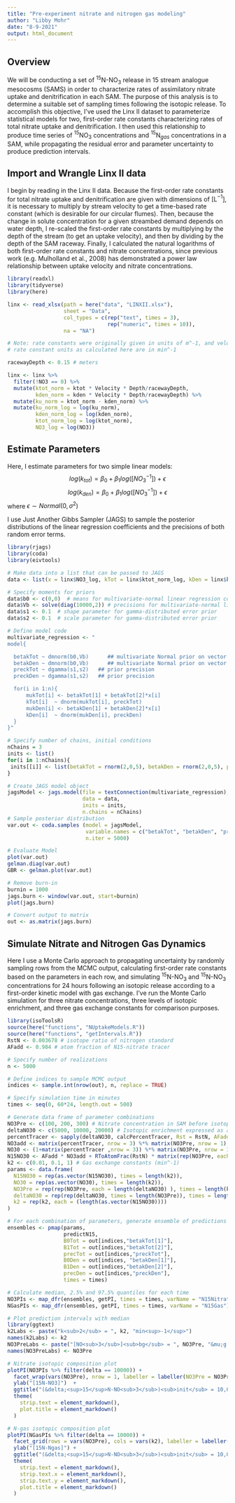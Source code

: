 ```yaml
---
title: "Pre-experiment nitrate and nitrogen gas modeling"
author: "Libby Mohr"
date: "8-9-2021"
output: html_document
---
```


## Overview
We will be conducting a set of $^{15}$N-NO$_3$ release in 15 stream analogue mesocosms (SAMS) in order to characterize rates of assimilatory nitrate uptake and denitrification in each SAM. The purpose of this analysis is to determine a suitable set of sampling times following the isotopic release. To accomplish this objective, I've used the Linx II dataset to parameterize statistical models for two, first-order rate constants characterizing rates of total nitrate uptake and denitrification. I then used this relationship to produce time series of $^{15}$NO$_3$ concentrations and $^{15}$N$_{gas}$ concentrations in a SAM, while propagating the residual error and parameter uncertainty to produce prediction intervals.

## Import and Wrangle Linx II data
I begin by reading in the Linx II data. Because the first-order rate constants for total nitrate uptake and denitrification are given with dimensions of [L$^{-1}$], it is necessary to multiply by stream velocity to get a time-based rate constant (which is desirable for our circular flumes). Then, because the change in solute concentration for a given streambed demand depends on water depth, I re-scaled the first-order rate constants by multiplying by the depth of the stream (to get an uptake velocity), and then by dividing by the depth of the SAM raceway. Finally, I calculated the natural logarithms of both first-order rate constants and nitrate concentrations, since previous work (e.g. Mulholland et al., 2008) has demonstrated a power law relationship between uptake velocity and nitrate concentrations.
```r
library(readxl)
library(tidyverse)
library(here)

linx <- read_xlsx(path = here("data", "LINXII.xlsx"), 
                  sheet = "Data",
                  col_types = c(rep("text", times = 3), 
                                rep("numeric", times = 10)),
                  na = "NA")

# Note: rate constants were originally given in units of m^-1, and velocities in m/min, so final 
# rate constant units as calculated here are in min^-1

racewayDepth <- 0.15 # meters

linx <- linx %>% 
  filter(!NO3 == 0) %>%
  mutate(ktot_norm = ktot * Velocity * Depth/racewayDepth,
         kden_norm = kden * Velocity * Depth/racewayDepth) %>% 
  mutate(ku_norm = ktot_norm - kden_norm) %>%
  mutate(ku_norm_log = log(ku_norm),
         kden_norm_log = log(kden_norm),
         ktot_norm_log = log(ktot_norm),
         NO3_log = log(NO3)) 
```

## Estimate Parameters
Here, I estimate parameters for two simple linear models: 
$$ log(k_{tot}) = \beta_0 + \beta_1log([NO_3^{-1}]) + \epsilon $$
$$ log(k_{den}) = \beta_0 + \beta_1log([NO_3^{-1}]) + \epsilon $$
where $\epsilon \sim Normal(0, \sigma^2)$

I use Just Another Gibbs Sampler (JAGS) to sample the posterior distributions of the linear regression coefficients and the precisions of both random error terms.
```r
library(rjags)
library(coda)
library(eivtools)

# Make data into a list that can be passed to JAGS
data <- list(x = linx$NO3_log, kTot = linx$ktot_norm_log, kDen = linx$kden_norm_log, n = nrow(linx))

# Specify moments for priors
data$b0 <- c(0,0)  # means for multivariate-normal linear regression coefficient prior
data$Vb <- solve(diag(10000,2)) # precisions for multivariate-normal linear regression coefficient prior
data$s1 <- 0.1  # shape parameter for gamma-distributed error prior 
data$s2 <- 0.1  # scale parameter for gamma-distributed error prior

# Define model code
multivariate_regression <- "
model{

  betakTot ~ dmnorm(b0,Vb)      ## multivariate Normal prior on vector of regression params
  betakDen ~ dmnorm(b0,Vb)      ## multivariate Normal prior on vector of regression params
  preckTot ~ dgamma(s1,s2)   ## prior precision
  preckDen ~ dgamma(s1,s2)   ## prior precision

  for(i in 1:n){
      mukTot[i] <- betakTot[1] + betakTot[2]*x[i]   
      kTot[i]  ~ dnorm(mukTot[i], preckTot)  
      mukDen[i] <- betakDen[1] + betakDen[2]*x[i]   
      kDen[i]  ~ dnorm(mukDen[i], preckDen)  
  }
}"

# Specify number of chains, initial conditions
nChains = 3
inits <- list()
for(i in 1:nChains){
 inits[[i]] <- list(betakTot = rnorm(2,0,5), betakDen = rnorm(2,0,5), preckTot = runif(1,1/100,1/20), preckDen = runif(1,1/100,1/20))
}

# Create JAGS model object
jagsModel <- jags.model(file = textConnection(multivariate_regression),
                        data = data,
                        inits = inits,
                        n.chains = nChains)
# Sample posterior distribution 
var.out <- coda.samples (model = jagsModel,
                         variable.names = c("betakTot", "betakDen", "preckTot", "preckDen"),
                         n.iter = 5000)

# Evaluate Model
plot(var.out)
gelman.diag(var.out)
GBR <- gelman.plot(var.out)

# Remove burn-in
burnin = 1000                               
jags.burn <- window(var.out, start=burnin)  
plot(jags.burn)   

# Convert output to matrix
out <- as.matrix(jags.burn)
```

## Simulate Nitrate and Nitrogen Gas Dynamics
Here I use a Monte Carlo approach to propagating uncertainty by randomly sampling rows from the MCMC output, calculating first-order rate constants based on the parameters in each row, and simulating $^{15}$N-NO$_3$ and $^{15}$N-NO$_3$ concentrations for 24 hours following an isotopic release according to a first-order kinetic model with gas exchange. I've run the Monte Carlo simulation for three nitrate concentrations, three levels of isotopic enrichment, and three gas exchange constants for comparison purposes. 
```r
library(isoToolsR)
source(here("functions", "NUptakeModels.R"))
source(here("functions", "getIntervals.R"))
RstN <- 0.003678 # isotope ratio of nitrogen standard
AFadd <- 0.984 # atom fraction of N15-nitrate tracer

# Specify number of realizations
n <- 5000

# Define indices to sample MCMC output
indices <- sample.int(nrow(out), n, replace = TRUE)

# Specify simulation time in minutes
times <- seq(0, 60*24, length.out = 500)

# Generate data frame of parameter combinations
NO3Pre <- c(100, 200, 300) # Nitrate concentration in SAM before isotope release
deltaNO30 <- c(5000, 10000, 20000) # Isotopic enrichment expressed as a delta value (permil)
percentTracer <- sapply(deltaNO30, calcPercentTracer, Rst = RstN, AFadd = AFadd)
NO3add <- matrix(percentTracer, nrow = 3) %*% matrix(NO3Pre, nrow = 1) # Matrix of added NO3 concentrations for each initial nitrate concentration (columns) and each level of enrichment(rows)
NO30 <- (1+matrix(percentTracer ,nrow = 3)) %*% matrix(NO3Pre, nrow = 1) # Matrix of total NO3 concentration after N15 addition for each initial nitrate concentration (columns) and each level of enrichment(rows)
N15NO30 <- AFadd * NO3add + RToAtomFrac(RstN) * matrix(rep(NO3Pre, each = length(deltaNO30)), nrow = length(deltaNO30)) # Matrix of total N15-NO3 concentration after N15 addition for each initial nitrate concentration (columns) and each level of enrichment(rows)
k2 <- c(0.01, 0.1, 1) # Gas exchange constants (min^-1)
params <- data.frame(
  N15NO30 = rep(as.vector(N15NO30), times = length(k2)),
  NO30 = rep(as.vector(NO30), times = length(k2)), 
  NO3Pre = rep(rep(NO3Pre, each = length(deltaNO30) ), times = length(k2)),
  deltaNO30 = rep(rep(deltaNO30, times = length(NO3Pre)), times = length(k2)), 
  k2 = rep(k2, each = (length(as.vector(N15NO30))))
)

# For each combination of parameters, generate ensemble of predictions for delta 15N-NGas vs. time
ensembles <- pmap(params, 
                  predictN15,
                  B0Tot = out[indices,"betakTot[1]"], 
                  B1Tot = out[indices,"betakTot[2]"], 
                  precTot = out[indices,"preckTot"], 
                  B0Den = out[indices, "betakDen[1]"],
                  B1Den = out[indices,"betakDen[2]"], 
                  precDen = out[indices,"preckDen"], 
                  times = times)

# Calculate median, 2.5% and 97.5% quantiles for each time
NO3PIs <- map_dfr(ensembles, getPI, times = times, varName = "N15Nitrate")
NGasPIs <- map_dfr(ensembles, getPI, times = times, varName = "N15Gas")

# Plot prediction intervals with median
library(ggtext)
k2Labs <- paste("k<sub>2</sub> = ", k2, "min<sup>-1</sup>")
names(k2Labs) <- k2
NO3PreLabs <- paste("[NO<sub>3</sub>]<sub>bg</sub> = ", NO3Pre, "&mu;g L<sup>-1</sup>")
names(NO3PreLabs) <- NO3Pre

# Nitrate isotopic composition plot
plotPI(NO3PIs %>% filter(delta == 10000)) + 
  facet_wrap(vars(NO3Pre), nrow = 1, labeller = labeller(NO3Pre = NO3PreLabs)) + 
  ylab("[15N-NO3]")  + 
  ggtitle("(&delta;<sup>15</sup>N-NO<sub>3</sub>)<sub>init</sub> = 10,000&permil;") +
  theme(
    strip.text = element_markdown(), 
    plot.title = element_markdown()
  )

# N-gas isotopic composition plot
plotPI(NGasPIs %>% filter(delta == 10000)) + 
  facet_grid(rows = vars(NO3Pre), cols = vars(k2), labeller = labeller(k2 = k2Labs, NO3Pre = NO3PreLabs)) + 
  ylab("[15N-Ngas]") +
  ggtitle("(&delta;<sup>15</sup>N-NO<sub>3</sub>)<sub>init</sub> = 10,000&permil;") +
  theme(
    strip.text = element_markdown(), 
    strip.text.x = element_markdown(),
    strip.text.y = element_markdown(),
    plot.title = element_markdown()
  )
```
